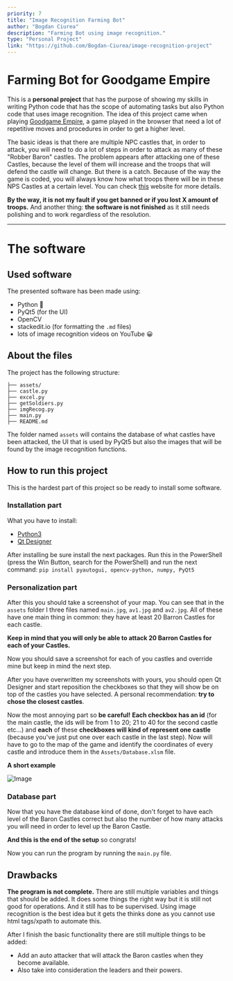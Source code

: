 ```yaml
---
priority: 7
title: "Image Recognition Farming Bot"
author: "Bogdan Ciurea"
description: "Farming Bot using image recognition."
type: "Personal Project"
link: "https://github.com/Bogdan-Ciurea/image-recognition-project"
---
```


# Farming Bot for Goodgame Empire

This is a **personal project** that has the purpose of showing my skills in writing Python code that has the scope of automating tasks but also Python code that uses image recognition.
The idea of this project came when playing [Goodgame Empire](https://empire.goodgamestudios.com), a game played in the browser that need a lot of repetitive moves and procedures in order to get a higher level.

The basic ideas is that there are multiple NPC castles that, in order to attack, you will need to do a lot of steps in order to attack as many of these "Robber Baron" castles.
The problem appears after attacking one of these Castles, because the level of them will increase and the troops that will defend the castle will change.
But there is a catch. Because of the way the game is coded, you will always know how what troops there will be in these NPS Castles at a certain level. You can check [this](https://goodgameempire.fandom.com/wiki/Robber_Baron_Castle_Level_1-10) website for more details.

**By the way, it is not my fault if you get banned or if you lost X amount of troops.**
And another thing: **the software is not finished** as it still needs polishing and to work regardless of the resolution.

---

# The software

## Used software

The presented software has been made using:

- Python 🐍
- PyQt5 (for the UI)
- OpenCV
- stackedit.io (for formatting the `.md` files)
- lots of image recognition videos on YouTube 😀

## About the files

The project has the following structure:

```
├── assets/
├── castle.py
├── excel.py
├── getSoldiers.py
├── imgRecog.py
├── main.py
├── README.md
```

The folder named `assets` will contains the database of what castles have been attacked, the UI that is used by PyQt5 but also the images that will be found by the image recognition functions.

## How to run this project

This is the hardest part of this project so be ready to install some software.

### Installation part

What you have to install:

- [Python3](https://www.python.org/ftp/python/3.10.4/python-3.10.4-amd64.exe)
- [Qt Designer](https://build-system.fman.io/qt-designer-download)

After installing be sure install the next packages. Run this in the PowerShell (press the Win Button, search for the PowerShell) and run the next command:
`pip install pyautogui, opencv-python, numpy, PyQt5`

### Personalization part

After this you should take a screenshot of your map. You can see that in the `assets` folder I three files named `main.jpg`, `av1.jpg` and `av2.jpg`. All of these have one main thing in common: they have at least 20 Barron Castles for each castle.

**Keep in mind that you will only be able to attack 20 Barron Castles for each of your Castles.**

Now you should save a screenshot for each of you castles and override mine but keep in mind the next step.

After you have overwritten my screenshots with yours, you should open Qt Designer and start reposition the checkboxes so that they will show be on top of the castles you have selected.
A personal recommendation: **try to chose the closest castles**.

Now the most annoying part so **be careful!**
**Each checkbox has an id** (for the main castle, the ids will be from 1 to 20; 21 to 40 for the second castle etc...) and **each** of these **checkboxes will kind of represent one castle** (because you've just put one over each castle in the last step). Now will have to go to the map of the game and identify the coordinates of every castle and introduce them in the `Assets/Database.xlsm` file.

**A short example**

![Image](/content/projects/image-recognition/castles.png)

### Database part

Now that you have the database kind of done, don't forget to have each level of the Baron Castles correct but also the number of how many attacks you will need in order to level up the Baron Castle.

**And this is the end of the setup** so congrats!

Now you can run the program by running the `main.py` file.

## Drawbacks

**The program is not complete.** There are still multiple variables and things that should be added. It does some things the right way but it is still not good for operations. And it still has to be supervised.
Using image recognition is the best idea but it gets the thinks done as you cannot use html tags/xpath to automate this.

After I finish the basic functionality there are still multiple things to be added:

- Add an auto attacker that will attack the Baron castles when they become available.
- Also take into consideration the leaders and their powers.
